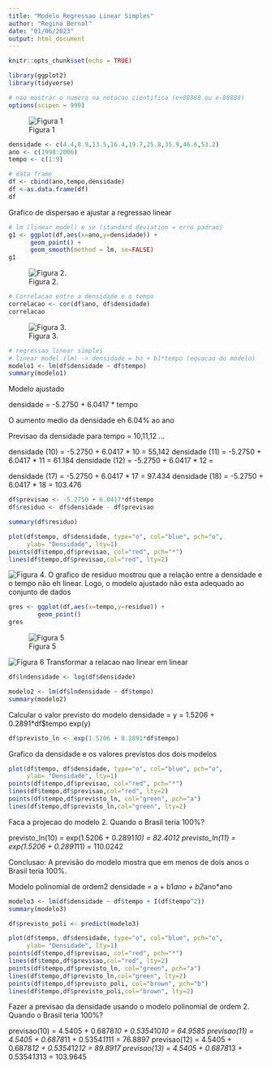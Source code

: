 ```yaml
---
title: "Modelo Regressao Linear Simples"
author: "Regina Bernal"
date: "01/06/2023"
output: html_document
---
```


```r
knitr::opts_chunk$set(echo = TRUE)
```

```r
library(ggplot2)
library(tidyverse)
```

```r
# nao mostrar o numero na notacao cientifica (e+88888 ou e-88888)
options(scipen = 999)
```

![Figura 1](C:/Users/logonrmlocal/Documents/fiap-mba-dts/Statistics with R/Class 06/figura1_densidade_celular.png)
```r
densidade <- c(4.4,8.9,13.5,16.4,19.7,25.8,35.9,46.6,53.2)
ano <- c(1998:2006)
tempo <- c(1:9)

# data frame
df <- cbind(ano,tempo,densidade)
df <-as.data.frame(df)
df

```

Grafico de dispersao e ajustar a regressao linear

```r
# lm (linear model) e se (standard deviation = erro padrao)
g1 <- ggplot(df,aes(x=ano,y=densidade)) +
      geom_point() +
      geom_smooth(method = lm, se=FALSE)
g1
```

![Figura 2.](C:/Users/logonrmlocal/Documents/fiap-mba-dts/Statistics with R/Class 06//figura2_correlacao_Pearson.png)


```r
# Correlacao entre a densidade e o tempo
correlacao <- cor(df$ano, df$densidade)
correlacao
```

![Figura 3.](C:/Users/logonrmlocal/Documents/fiap-mba-dts/Statistics with R/Class 06/figura3_regressao_linear_simples.png)
```r
# regressao linear simples 
# linear model (lm) -> densidade = bo + b1*tempo (equacao do modelo)
modelo1 <- lm(df$densidade ~ df$tempo)
summary(modelo1)
```

Modelo ajustado

densidade = -5.2750 + 6.0417 * tempo

O aumento medio da densidade eh 6.04% ao ano

Previsao da densidade para tempo = 10,11,12 ... 

densidade (10) = -5.2750 + 6.0417 * 10 = 55,142
densidade (11) = -5.2750 + 6.0417 * 11 = 61.184
densidade (12) = -5.2750 + 6.0417 * 12 = 

densidade (17) = -5.2750 + 6.0417 * 17 = 97.434
densidade (18) = -5.2750 + 6.0417 * 18 = 103.476


```r
df$previsao <- -5.2750 + 6.0417*df$tempo
df$residuo <- df$densidade - df$previsao

```

```r
summary(df$residuo)
```


```r
plot(df$tempo, df$densidade, type="o", col="blue", pch="o",
     ylab= "Densidade", lty=1)
points(df$tempo,df$previsao, col="red", pch="*")
lines(df$tempo,df$previsao,col="red", lty=2)
```

![Figura 4.](C:/Users/logonrmlocal/Documents/fiap-mba-dts/Statistics with R/Class 06//figura4_residuo_adequado.png)
O grafico de residuo mostrou que 
a relação entre a densidade e o tempo não eh linear.
Logo, o modelo ajustado não esta adequado ao conjunto de dados

```r
gres <- ggplot(df,aes(x=tempo,y=residuo)) +
        geom_point()
gres

```


![Figura 5](C:/Users/logonrmlocal/Documents/fiap-mba-dts/Statistics with R/Class 06//figura5_residuo_nao_adequado.png)

![Figura 6](C:/Users/logonrmlocal/Documents/fiap-mba-dts/Statistics with R/Class 06//figura6_relacao_linear.png)
Transformar a relacao nao linear em linear

```r
df$lndensidade <- log(df$densidade)
```

```r
modelo2 <- lm(df$lndensidade ~ df$tempo)
summary(modelo2)
```

Calcular o valor previsto do modelo
densidade = y = 1.5206 + 0.2891*df$tempo
exp(y)

```r
df$previsto_ln <- exp(1.5206 + 0.2891*df$tempo)
```

Grafico da densidade e os valores previstos dos dois modelos

```r
plot(df$tempo, df$densidade, type="o", col="blue", pch="o",
     ylab= "Densidade", lty=1)
points(df$tempo,df$previsao, col="red", pch="*")
lines(df$tempo,df$previsao,col="red", lty=2)
points(df$tempo,df$previsto_ln, col="green", pch="a")
lines(df$tempo,df$previsto_ln,col="green", lty=2)

```
Faca a projecao do modelo 2. Quando o Brasil teria 100%?

previsto_ln(10) = exp(1.5206 + 0.2891*10) = 82.4012
previsto_ln(11) = exp(1.5206 + 0.2891*11) = 110.0242

Conclusao: A previsão do modelo mostra que em menos de dois
anos o Brasil teria 100%.

Modelo polinomial de ordem2
densidade = a + b1*ano + b2*ano*ano

```r
modelo3 <- lm(df$densidade ~ df$tempo + I(df$tempo^2))
summary(modelo3)
```
```r
df$previsto_poli <- predict(modelo3)

```

```r
plot(df$tempo, df$densidade, type="o", col="blue", pch="o",
     ylab= "Densidade", lty=1)
points(df$tempo,df$previsao, col="red", pch="*")
lines(df$tempo,df$previsao,col="red", lty=2)
points(df$tempo,df$previsto_ln, col="green", pch="a")
lines(df$tempo,df$previsto_ln,col="green", lty=2)
points(df$tempo,df$previsto_poli, col="brown", pch="b")
lines(df$tempo,df$previsto_poli,col="brown", lty=2)

```
Fazer a previsao da densidade usando o modelo polinomial
de ordem 2. Quando o Brasil teria 100%?

previsao(10) = 4.5405 + 0.6878*10 + 0.5354*10*10 = 64.9585
previsao(11) = 4.5405 + 0.6878*11 + 0.5354*11*11 = 76.8897
previsao(12) = 4.5405 + 0.6878*12 + 0.5354*12*12 = 89.8917
previsao(13) = 4.5405 + 0.6878*13 + 0.5354*13*13 = 103.9645




